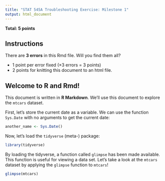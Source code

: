```yaml
---
title: "STAT 545A Troubleshooting Exercise: Milestone 1"
output: html_document
---
```


__Total: 5 points__

## Instructions

There are **3 errors** in this Rmd file. Will you find them all?

- 1 point per error fixed ($\times 3$ errors = 3 points)
- 2 points for knitting this document to an html file. 

## Welcome to R and Rmd!

This document is written in **R Markdown**. We'll use this document to explore the `mtcars` dataset.

First, let's store the current date as a variable. We can use the function `Sys.Date` with no arguments to get the current date:

```r
another_name <- Sys.Date()
```

Now, let's load the `tidyverse` (meta-) package:

```r
library(tidyverse)
```

By loading the tidyverse, a function called `glimpse` has been made available. This function is useful for viewing a data set. Let's take a look at the `mtcars` dataset by applying the `glimpse` function to `mtcars`!

```r
glimpse(mtcars)
```

